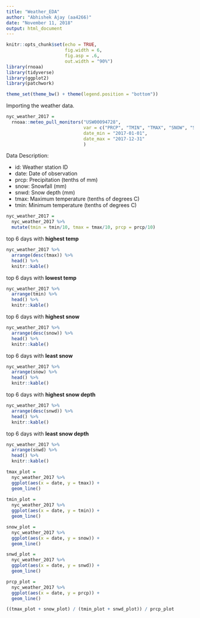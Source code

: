 ```yaml
---
title: "Weather_EDA"
author: "Abhishek Ajay (aa4266)"
date: "November 11, 2018"
output: html_document
---
```


```r
knitr::opts_chunk$set(echo = TRUE, 
                      fig.width = 6, 
                      fig.asp = .6,
                      out.width = "90%")
library(rnoaa)
library(tidyverse)
library(ggplot2)
library(patchwork)

theme_set(theme_bw() + theme(legend.position = "bottom"))
```

Importing the weather data.
```r
nyc_weather_2017 = 
  rnoaa::meteo_pull_monitors("USW00094728", 
                             var = c("PRCP", "TMIN", "TMAX", "SNOW", "SNWD"), 
                             date_min = "2017-01-01", 
                             date_max = "2017-12-31"
                             )

```
 Data Description: 
 
* id: Weather station ID
* date: Date of observation
* prcp: Precipitation (tenths of mm)
* snow: Snowfall (mm)
* snwd: Snow depth (mm)
* tmax: Maximum temperature (tenths of degrees C)
* tmin: Minimum temperature (tenths of degrees C)

```r
nyc_weather_2017 = 
  nyc_weather_2017 %>% 
  mutate(tmin = tmin/10, tmax = tmax/10, prcp = prcp/10)
```

top 6 days with **highest temp**
```r
nyc_weather_2017 %>% 
  arrange(desc(tmax)) %>% 
  head() %>% 
  knitr::kable()
```

top 6 days with **lowest temp**
```r
nyc_weather_2017 %>% 
  arrange(tmin) %>% 
  head() %>% 
  knitr::kable()
```

top 6 days with **highest snow**
```r
nyc_weather_2017 %>% 
  arrange(desc(snow)) %>% 
  head() %>% 
  knitr::kable()
```

top 6 days with **least snow**
```r
nyc_weather_2017 %>% 
  arrange(snow) %>% 
  head() %>% 
  knitr::kable()
```

top 6 days with **highest snow depth**
```r
nyc_weather_2017 %>% 
  arrange(desc(snwd)) %>% 
  head() %>% 
  knitr::kable()
```

top 6 days with **least snow depth**
```r
nyc_weather_2017 %>% 
  arrange(snwd) %>% 
  head() %>% 
  knitr::kable()
```


```r
tmax_plot = 
  nyc_weather_2017 %>% 
  ggplot(aes(x = date, y = tmax)) +
  geom_line() 
  
tmin_plot = 
  nyc_weather_2017 %>% 
  ggplot(aes(x = date, y = tmin)) +
  geom_line()

snow_plot = 
  nyc_weather_2017 %>% 
  ggplot(aes(x = date, y = snow)) +
  geom_line()

snwd_plot = 
  nyc_weather_2017 %>% 
  ggplot(aes(x = date, y = snwd)) +
  geom_line()

prcp_plot = 
  nyc_weather_2017 %>% 
  ggplot(aes(x = date, y = prcp)) +
  geom_line()

((tmax_plot + snow_plot) / (tmin_plot + snwd_plot)) / prcp_plot
```

